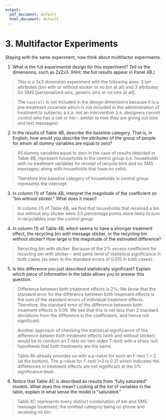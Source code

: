 ```yaml
---
output:
  pdf_document: default
  html_document: default
---
```

# 3. Multifactor Experiments 

Staying with the same experiment, now think about multifactor experiments. 


1. What is the full experimental design for this experiment?  Tell us the dimensions, such as 2x2x3.  (Hint: the full results appear in Panel 4B.)

> This is a 3x3 dimension experiment with the following axes: 3 bin attributes [bin with or without sticker or no bin at all] and 3 attributes for SMS [personalized sms, generic sms or no sms at all].

> The `havecell` is not included in the design dimensions because it is a pre-treatment covariate which is not included in the administration of treatment to subjects; a.k.a. not an intervention (i.e. designers cannot control who has a cell or not -- similar to how they are giving out bins and text messages).



2. In the results of Table 4B, describe the baseline category. That is, in English, how would you describe the attributes of the group of people for whom all dummy variables are equal to zero?

> All dummy variables equal to zero in the case of results depicted in Table 4B, represent households in the control group (i.e. households with no treatment variables for receipt of recycle bins and no SMS messages; along with households that have no cells). 

> Therefore this baseline category of households in control group represents the intercept. 



3. In column (1) of Table 4B, interpret the magnitude of the coefficient on "bin without sticker."  What does it mean?

> In column (1) of Table 4B, we find that households that received a bin but without any sticker were 3.5 percentage points more likely to turn in recyclables over the control group.



4. In column (1) of Table 4B, which seems to have a stronger treatment effect, the recycling bin with message sticker, or the recycling bin without sticker?  How large is the magnitude of the estimated difference?

> Recycling bin with sticker. Because of the 2% excess coefficient for recycling bin with sticker -- and same level of statistical significance in both cases (as seen in the standard errors of 0.015 in both cases).



5. Is this difference you just described statistically significant?  Explain which piece of information in the table allows you to answer this question.

> Difference between both treatment effects is 2%. We know that the standard error for the difference between both treatment effects is the sum of the standard errors of individual treatment effects. Therefore, the standard error of the difference between both treatment effects is 0.06. We see that this is not less than 2 standard deviations from the difference in the coefficients, and hence not significant. 

> Another approach of checking the statistical significance of the difference betwen both treatment effects (with and without sticker) would be to conduct an T-test (or two-sides T-test) with a sharp null hypothesis that both treatments are the same. 

> Table 4b already provides us with a p-value for such an F-test 1 = 2 (at the bottom). The p-value for F-test 1=2 is 0.31 which indicates the differences in treatment effects are not significant at the 5% significance level.



6. Notice that Table 4C is described as results from "fully saturated" models.  What does this mean?  Looking at the list of variables in the table, explain in what sense the model is "saturated."

> Table 4C represents every distinct combination of bin and SMS message treatment; the omitted category being no phone and receiving no bin.
